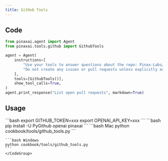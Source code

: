 ```yaml
---
title: GitHub Tools
---
```


## Code

```python cookbook/tools/github_tools.py
from pinaxai.agent import Agent
from pinaxai.tools.github import GithubTools

agent = Agent(
    instructions=[
        "Use your tools to answer questions about the repo: Pinax-Labs/pinaxai",
        "Do not create any issues or pull requests unless explicitly asked to do so",
    ],
    tools=[GithubTools()],
    show_tool_calls=True,
)
agent.print_response("List open pull requests", markdown=True)
```

## Usage

<Steps>
  <Snippet file="create-venv-step.mdx" />

  <Step title="Set your GitHub token">
    ```bash
    export GITHUB_TOKEN=xxx
    export OPENAI_API_KEY=xxx
    ```
  </Step>

  <Step title="Install libraries">
    ```bash
    pip install -U PyGithub openai pinaxai
    ```
  </Step>

  <Step title="Run Agent">
    <CodeGroup>
    ```bash Mac
    python cookbook/tools/github_tools.py
    ```

    ```bash Windows
    python cookbook/tools/github_tools.py
    ```
    </CodeGroup>
  </Step>
</Steps>